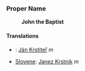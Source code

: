 === Proper Name ===
:'''John the Baptist'''
==== Translations ====
*{{sk}}: [[Ján Krstiteľ]] ''m''
*[[Slovene]]: [[Janez Krstnik]] ''m''